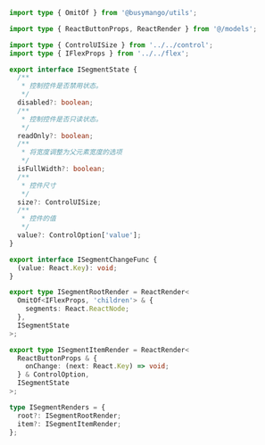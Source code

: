 ```ts pure
import type { OmitOf } from '@busymango/utils';

import type { ReactButtonProps, ReactRender } from '@/models';

import type { ControlUISize } from '../../control';
import type { IFlexProps } from '../../flex';

export interface ISegmentState {
  /**
   * 控制控件是否禁用状态。
   */
  disabled?: boolean;
  /**
   * 控制控件是否只读状态。
   */
  readOnly?: boolean;
  /**
   * 将宽度调整为父元素宽度的选项
   */
  isFullWidth?: boolean;
  /**
   * 控件尺寸
   */
  size?: ControlUISize;
  /**
   * 控件的值
   */
  value?: ControlOption['value'];
}

export interface ISegmentChangeFunc {
  (value: React.Key): void;
}

export type ISegmentRootRender = ReactRender<
  OmitOf<IFlexProps, 'children'> & {
    segments: React.ReactNode;
  },
  ISegmentState
>;

export type ISegmentItemRender = ReactRender<
  ReactButtonProps & {
    onChange: (next: React.Key) => void;
  } & ControlOption,
  ISegmentState
>;

type ISegmentRenders = {
  root?: ISegmentRootRender;
  item?: ISegmentItemRender;
};
```